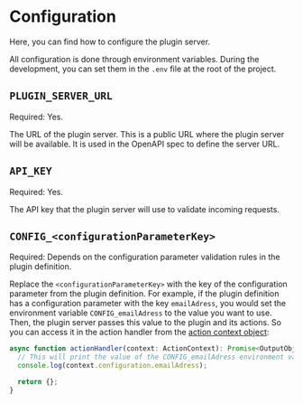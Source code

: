 # Configuration

Here, you can find how to configure the plugin server.

All configuration is done through environment variables.
During the development, you can set them in the `.env` file at the root of the project.

## `PLUGIN_SERVER_URL`

Required: Yes.

The URL of the plugin server.
This is a public URL where the plugin server will be available.
It is used in the OpenAPI spec to define the server URL.

## `API_KEY`

Required: Yes.

The API key that the plugin server will use to validate incoming requests.

## `CONFIG_<configurationParameterKey>`

Required: Depends on the configuration parameter validation rules in the plugin definition.

Replace the `<configurationParameterKey>` with the key of the configuration parameter from the plugin definition.
For example, if the plugin definition has a configuration parameter with the key `emailAdress`, you would set the environment variable `CONFIG_emailAdress` to the value you want to use.
Then, the plugin server passes this value to the plugin and its actions.
So you can access it in the action handler from the [action context object](/docs/sdk/api-reference#action-context-types):

```typescript
async function actionHandler(context: ActionContext): Promise<OutputObject> {
  // This will print the value of the CONFIG_emailAdress environment variable
  console.log(context.configuration.emailAdress);

  return {};
}
```
